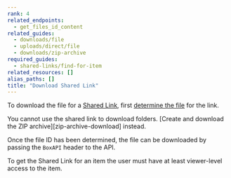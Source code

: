 ```yaml
---
rank: 4
related_endpoints:
  - get_files_id_content
related_guides:
  - downloads/file
  - uploads/direct/file
  - downloads/zip-archive
required_guides:
  - shared-links/find-for-item
related_resources: []
alias_paths: []
title: "Download Shared Link"
---
```

To download the file for a [Shared Link][shared-link], first [determine the
file][get-file] for the link.

<Message notice>
You cannot use the shared link to download folders. [Create and download
the ZIP archive][zip-archive-download] instead.
</Message>

Once the file ID has been determined, the file can be downloaded by passing the
`BoxAPI` header to the API.

<Samples id='get_files_id_content' variant='for_shared_file' />

<Message warning>
  To get the Shared Link for an item the user must have at least viewer-level
  access to the item.
</Message>

[shared-link]: g://shared-links
[get-file]: g://shared-links/find-for-item
[zip-archive-download]: g://downloads/zip-archive